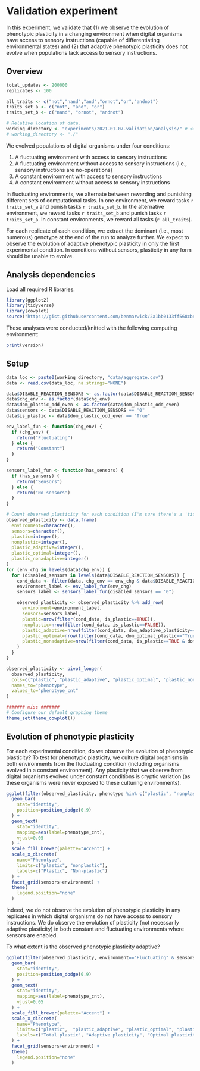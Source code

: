 # Validation experiment

In this experiment, we validate that
(1) we observe the evolution of phenotypic plasticity in a changing environment when digital organisms have access to sensory instructions (capable of differentiating environmental states)
and (2) that adaptive phenotypic plasticity does not evolve when populations lack access to sensory instructions.

## Overview

```r
total_updates <- 200000
replicates <- 100

all_traits <- c("not","nand","and","ornot","or","andnot")
traits_set_a <- c("not", "and", "or")
traits_set_b <- c("nand", "ornot", "andnot")

# Relative location of data.
working_directory <- "experiments/2021-01-07-validation/analysis/" # << For bookdown
# working_directory <- "./"                                              # << For local analysis
```

We evolved populations of digital organisms under four conditions:

1. A fluctuating environment with access to sensory instructions
2. A fluctuating environment without access to sensory instructions (i.e., sensory instructions are no-operations)
3. A constant environment with access to sensory instructions
4. A constant environment without access to sensory instructions

In fluctuating environments, we alternate between rewarding and punishing different sets of computational tasks.
In one environment, we reward tasks `r traits_set_a` and punish tasks `r traits_set_b`.
In the alternative environment, we reward tasks `r traits_set_b` and punish tasks `r traits_set_a`.
In constant environments, we reward all tasks (`r all_traits`).

For each replicate of each condition, we extract the dominant (i.e., most numerous) genotype at the end of the run to analyze further.
We expect to observe the evolution of adaptive phenotypic plasticity in only the first experimental condition.
In conditions without sensors, plasticity in any form should be unable to evolve.

## Analysis dependencies

Load all required R libraries.

```r
library(ggplot2)
library(tidyverse)
library(cowplot)
source("https://gist.githubusercontent.com/benmarwick/2a1bb0133ff568cbe28d/raw/fb53bd97121f7f9ce947837ef1a4c65a73bffb3f/geom_flat_violin.R")
```

These analyses were conducted/knitted with the following computing environment:

```r
print(version)
```

## Setup

```r
data_loc <- paste0(working_directory, "data/aggregate.csv")
data <- read.csv(data_loc, na.strings="NONE")

data$DISABLE_REACTION_SENSORS <- as.factor(data$DISABLE_REACTION_SENSORS)
data$chg_env <- as.factor(data$chg_env)
data$dom_plastic_odd_even <- as.factor(data$dom_plastic_odd_even)
data$sensors <- data$DISABLE_REACTION_SENSORS == "0"
data$is_plastic <- data$dom_plastic_odd_even == "True"

env_label_fun <- function(chg_env) {
  if (chg_env) {
    return("Fluctuating")
  } else {
    return("Constant")
  }
}

sensors_label_fun <- function(has_sensors) {
  if (has_sensors) {
    return("Sensors")
  } else {
    return("No sensors")
  }
}

# Count observed plasticity for each condition (I'm sure there's a 'tidier' way to do this..)
observed_plasticity <- data.frame(
  environment=character(),
  sensors=character(),
  plastic=integer(),
  nonplastic=integer(),
  plastic_adaptive=integer(),
  plastic_optimal=integer(),
  plastic_nonadaptive=integer()
)
for (env_chg in levels(data$chg_env)) {
  for (disabled_sensors in levels(data$DISABLE_REACTION_SENSORS)) {
    cond_data <- filter(data, chg_env == env_chg & data$DISABLE_REACTION_SENSORS == disabled_sensors)
    environment_label <- env_label_fun(env_chg)
    sensors_label <- sensors_label_fun(disabled_sensors == "0")

    observed_plasticity <- observed_plasticity %>% add_row(
      environment=environment_label,
      sensors=sensors_label,
      plastic=nrow(filter(cond_data, is_plastic==TRUE)),
      nonplastic=nrow(filter(cond_data, is_plastic==FALSE)),
      plastic_adaptive=nrow(filter(cond_data, dom_adaptive_plasticity=="True")),
      plastic_optimal=nrow(filter(cond_data, dom_optimal_plastic=="True")),
      plastic_nonadaptive=nrow(filter(cond_data, is_plastic==TRUE & dom_adaptive_plasticity=="False"))
    )
  }
}

observed_plasticity <- pivot_longer(
  observed_plasticity,
  cols=c("plastic", "plastic_adaptive", "plastic_optimal", "plastic_nonadaptive", "nonplastic"),
  names_to="phenotype",
  values_to="phenotype_cnt"
)

####### misc #######
# Configure our default graphing theme
theme_set(theme_cowplot())
```

## Evolution of phenotypic plasticity

For each experimental condition, do we observe the evolution of phenotypic plasticity? To test for phenotypic plasticity, we culture digital organisms in both environments from the fluctuating condition (including organisms evolved in a constant environment).
Any plasticity that we observe from digital organisms evolved under constant conditions is cryptic variation (as these organisms were never exposed to these culturing environments).

```r
ggplot(filter(observed_plasticity, phenotype %in% c("plastic", "nonplastic")), aes(x=phenotype, y=phenotype_cnt, fill=phenotype)) +
  geom_bar(
    stat="identity",
    position=position_dodge(0.9)
  ) +
  geom_text(
    stat="identity",
    mapping=aes(label=phenotype_cnt),
    vjust=0.05
  ) +
  scale_fill_brewer(palette="Accent") +
  scale_x_discrete(
    name="Phenotype",
    limits=c("plastic", "nonplastic"),
    labels=c("Plastic", "Non-plastic")
  ) +
  facet_grid(sensors~environment) +
  theme(
    legend.position="none"
  )
```

Indeed, we do not observe the evolution of phenotypic plasticity in any replicates in which digital organisms do not have access to sensory instructions.
We do observe the evolution of plasticity (not necessarily adaptive plasticity) in both constant and fluctuating environments where sensors are enabled.

To what extent is the observed phenotypic plasticity adaptive?

```r
ggplot(filter(observed_plasticity, environment=="Fluctuating" & sensors == "Sensors" & phenotype %in% c("plastic", "plastic_adaptive", "plastic_optimal", "plastic_nonadaptive")), aes(x=phenotype, y=phenotype_cnt, fill=phenotype)) +
  geom_bar(
    stat="identity",
    position=position_dodge(0.9)
  ) +
  geom_text(
    stat="identity",
    mapping=aes(label=phenotype_cnt),
    vjust=0.05
  ) +
  scale_fill_brewer(palette="Accent") +
  scale_x_discrete(
    name="Phenotype",
    limits=c("plastic",  "plastic_adaptive", "plastic_optimal", "plastic_nonadaptive"),
    labels=c("Total plastic", "Adaptive plasticity", "Optimal plasticity", "Non-adaptive plasticity")
  ) +
  facet_grid(sensors~environment) +
  theme(
    legend.position="none"
  )
```